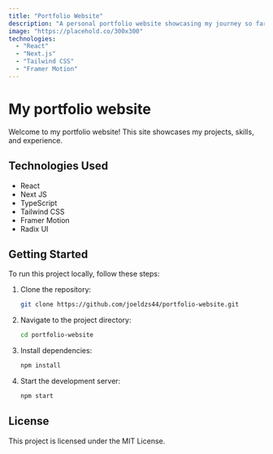 ```yaml
---
title: "Portfolio Website"
description: "A personal portfolio website showcasing my journey so far."
image: "https://placehold.co/300x300"
technologies:
  - "React"
  - "Next.js"
  - "Tailwind CSS"
  - "Framer Motion"
---
```


# My portfolio website
Welcome to my portfolio website! This site showcases my projects, skills, and experience.

## Technologies Used
- React
- Next JS
- TypeScript
- Tailwind CSS
- Framer Motion
- Radix UI


## Getting Started
To run this project locally, follow these steps:

1. Clone the repository:
    ```bash
    git clone https://github.com/joeldzs44/portfolio-website.git
    ```
2. Navigate to the project directory:
    ```bash
    cd portfolio-website
    ```
3. Install dependencies:
    ```bash
    npm install
    ```
4. Start the development server:
    ```bash
    npm start
    ```

## License
This project is licensed under the MIT License.

